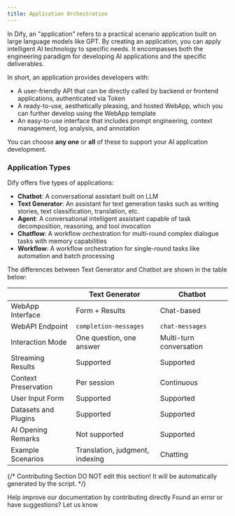 ```yaml
---
title: Application Orchestration
---
```


In Dify, an "application" refers to a practical scenario application built on large language models like GPT. By creating an application, you can apply intelligent AI technology to specific needs. It encompasses both the engineering paradigm for developing AI applications and the specific deliverables.

In short, an application provides developers with:

* A user-friendly API that can be directly called by backend or frontend applications, authenticated via Token
* A ready-to-use, aesthetically pleasing, and hosted WebApp, which you can further develop using the WebApp template
* An easy-to-use interface that includes prompt engineering, context management, log analysis, and annotation

You can choose **any one** or **all** of these to support your AI application development.

### Application Types

Dify offers five types of applications:

* **Chatbot**: A conversational assistant built on LLM
* **Text Generator**: An assistant for text generation tasks such as writing stories, text classification, translation, etc.
* **Agent**: A conversational intelligent assistant capable of task decomposition, reasoning, and tool invocation
* **Chatflow**: A workflow orchestration for multi-round complex dialogue tasks with memory capabilities
* **Workflow**: A workflow orchestration for single-round tasks like automation and batch processing

The differences between Text Generator and Chatbot are shown in the table below:

<table>
  <thead>
    <tr>
      <th></th>
      <th>Text Generator</th>
      <th>Chatbot</th>
    </tr>
  </thead>
  <tbody>
    <tr>
      <td>WebApp Interface</td>
      <td>Form + Results</td>
      <td>Chat-based</td>
    </tr>
    <tr>
      <td>WebAPI Endpoint</td>
      <td><code>completion-messages</code></td>
      <td><code>chat-messages</code></td>
    </tr>
    <tr>
      <td>Interaction Mode</td>
      <td>One question, one answer</td>
      <td>Multi-turn conversation</td>
    </tr>
    <tr>
      <td>Streaming Results</td>
      <td>Supported</td>
      <td>Supported</td>
    </tr>
    <tr>
      <td>Context Preservation</td>
      <td>Per session</td>
      <td>Continuous</td>
    </tr>
    <tr>
      <td>User Input Form</td>
      <td>Supported</td>
      <td>Supported</td>
    </tr>
    <tr>
      <td>Datasets and Plugins</td>
      <td>Supported</td>
      <td>Supported</td>
    </tr>
    <tr>
      <td>AI Opening Remarks</td>
      <td>Not supported</td>
      <td>Supported</td>
    </tr>
    <tr>
      <td>Example Scenarios</td>
      <td>Translation, judgment, indexing</td>
      <td>Chatting</td>
    </tr>
  </tbody>
</table>

{/*
Contributing Section
DO NOT edit this section!
It will be automatically generated by the script.
*/}

<CardGroup cols="2">
    <Card
        title="Edit this page"
        icon="pen-to-square"
        href="https://github.com/langgenius/dify-docs/edit/main/en/guides/application-orchestrate/readme.mdx"
    >
        Help improve our documentation by contributing directly
    </Card>
    <Card
        title="Report an issue"
        icon="github"
        href="https://github.com/langgenius/dify-docs/issues/new?title=Documentation%20Issue%3A%20&body=%23%23%20Issue%20Description%0A%3C%21--%20Please%20briefly%20describe%20the%20issue%20you%20found%20--%3E%0A%0A%23%23%20Page%20Link%0Ahttps%3A%2F%2Fgithub.com%2Flanggenius%2Fdify-docs%2Fblob%2Fmain%2Fen/guides/application-orchestrate%2Freadme.mdx%0A%0A%23%23%20Suggested%20Changes%0A%3C%21--%20If%20you%20have%20specific%20suggestions%20for%20changes%2C%20please%20describe%20them%20here%20--%3E%0A%0A%3C%21--%20Thank%20you%20for%20helping%20improve%20our%20documentation%21%20--%3E"
    >
        Found an error or have suggestions? Let us know
    </Card>
</CardGroup>
